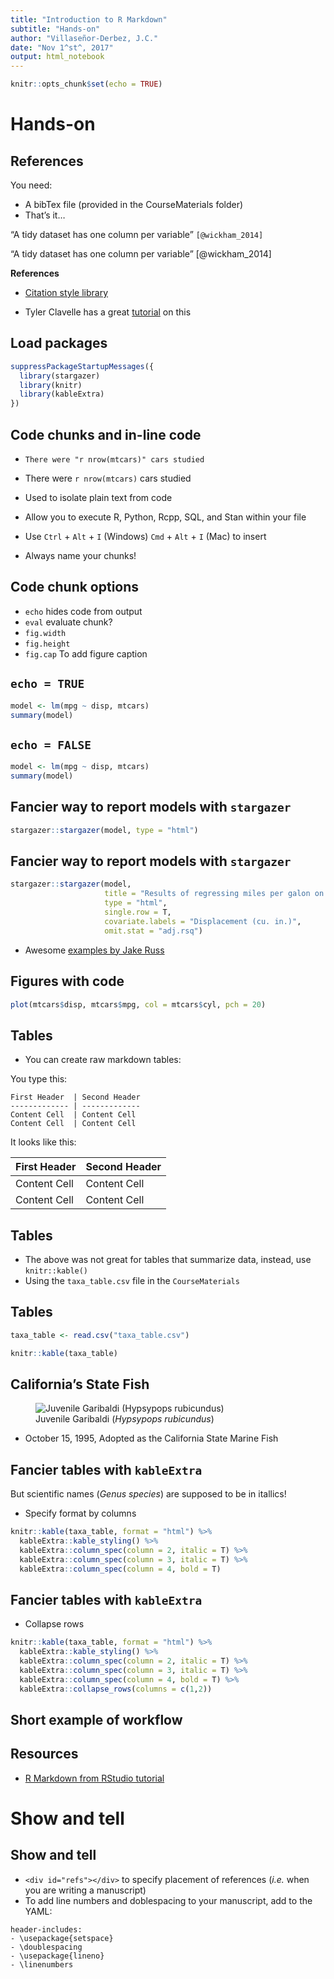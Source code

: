 ```yaml
---
title: "Introduction to R Markdown"
subtitle: "Hands-on"
author: "Villaseñor-Derbez, J.C."
date: "Nov 1^st^, 2017"
output: html_notebook
---
```


```r
knitr::opts_chunk$set(echo = TRUE)
```

# Hands-on

## References

You need:

- A bibTex file (provided in the CourseMaterials folder)
- That's it...

"A tidy dataset has one column per variable" `[@wickham_2014]`

"A tidy dataset has one column per variable" [@wickham_2014]

**References**

<div id="refs"></div>

- [Citation style library](http://editor.citationstyles.org/about/)

- Tyler Clavelle has a great [tutorial](https://tclavelle.github.io/blog/reference_tips/) on this

## Load packages

```r
suppressPackageStartupMessages({
  library(stargazer)
  library(knitr)
  library(kableExtra)
})
```

## Code chunks and in-line code

- `There were "r nrow(mtcars)" cars studied`
- There were `r nrow(mtcars)` cars studied

- Used to isolate plain text from code
- Allow you to execute R, Python, Rcpp, SQL, and Stan within your file
- Use `Ctrl` + `Alt` + `I` (Windows) `Cmd` + `Alt` + `I` (Mac) to insert
- Always name your chunks!

## Code chunk options
- `echo` hides code from output
- `eval` evaluate chunk?
- `fig.width`
- `fig.height`
- `fig.cap` To add figure caption

## `echo = TRUE`

```r
model <- lm(mpg ~ disp, mtcars)
summary(model)
```

## `echo = FALSE`

```r
model <- lm(mpg ~ disp, mtcars)
summary(model)
```

## Fancier way to report models with `stargazer` {.smaller}

```r
stargazer::stargazer(model, type = "html")
```

## Fancier way to report models with `stargazer` {.smaller}

```r
stargazer::stargazer(model,
                     title = "Results of regressing miles per galon on displacement",
                     type = "html",
                     single.row = T,
                     covariate.labels = "Displacement (cu. in.)",
                     omit.stat = "adj.rsq")
```

- Awesome [examples by Jake Russ](http://www.jakeruss.com/cheatsheets/stargazer/)

## Figures with code

```r
plot(mtcars$disp, mtcars$mpg, col = mtcars$cyl, pch = 20)
```

## Tables {.smaller}

- You can create raw markdown tables:

You type this:

```
First Header  | Second Header
------------- | -------------
Content Cell  | Content Cell
Content Cell  | Content Cell
```

It looks like this:

First Header  | Second Header
------------- | -------------
Content Cell  | Content Cell
Content Cell  | Content Cell

## Tables

- The above was not great for tables that summarize data, instead, use `knitr::kable()`
- Using the `taxa_table.csv` file in the `CourseMaterials`

## Tables {.smaller}

```r
taxa_table <- read.csv("taxa_table.csv")

knitr::kable(taxa_table)
```

## California's State Fish {.smaller}

![Juvenile Garibaldi (*Hypsypops rubicundus*)](http://www.fishbase.org/images/species/Hyrub_j0.jpg)

- October 15, 1995, Adopted as the California State Marine Fish

## Fancier tables with `kableExtra` {.smaller}

But scientific names (*Genus species*) are supposed to be in itallics!

- Specify format by columns

```r
knitr::kable(taxa_table, format = "html") %>% 
  kableExtra::kable_styling() %>% 
  kableExtra::column_spec(column = 2, italic = T) %>% 
  kableExtra::column_spec(column = 3, italic = T) %>% 
  kableExtra::column_spec(column = 4, bold = T)
```

## Fancier tables with `kableExtra` {.smaller}

- Collapse rows

```r
knitr::kable(taxa_table, format = "html") %>% 
  kableExtra::kable_styling() %>% 
  kableExtra::column_spec(column = 2, italic = T) %>% 
  kableExtra::column_spec(column = 3, italic = T) %>% 
  kableExtra::column_spec(column = 4, bold = T) %>% 
  kableExtra::collapse_rows(columns = c(1,2))
```

## Short example of workflow


## Resources

- [R Markdown from RStudio tutorial](http://rmarkdown.rstudio.com/lesson-1.html)

# Show and tell

## Show and tell

- `<div id="refs"></div>` to specify placement of references (*i.e.* when you are writing a manuscript)
- To add line numbers and doblespacing to your manuscript, add to the YAML:

```
header-includes:
- \usepackage{setspace}
- \doublespacing
- \usepackage{lineno}
- \linenumbers
```

